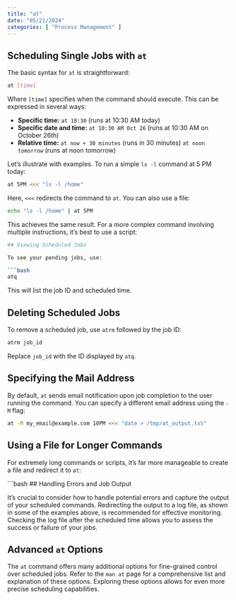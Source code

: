 ```yaml
---
title: "at"
date: "05/21/2024"
categories: [ "Process Management" ]
---
```

## Scheduling Single Jobs with `at`

The basic syntax for `at` is straightforward:

```bash
at [time]
```

Where `[time]` specifies when the command should execute.  This can be expressed in several ways:

* **Specific time:** `at 10:30` (runs at 10:30 AM today)
* **Specific date and time:** `at 10:30 AM Oct 26` (runs at 10:30 AM on October 26th)
* **Relative time:** `at now + 30 minutes` (runs in 30 minutes) `at noon tomorrow` (runs at noon tomorrow)


Let's illustrate with examples.  To run a simple `ls -l` command at 5 PM today:

```bash
at 5PM <<< "ls -l /home"
```

Here, `<<<` redirects the command to `at`.  You can also use a file:

```bash
echo "ls -l /home" | at 5PM
```

This achieves the same result.  For a more complex command involving multiple instructions, it's best to use a script:

```bash
## Viewing Scheduled Jobs

To see your pending jobs, use:

```bash
atq
```

This will list the job ID and scheduled time.


## Deleting Scheduled Jobs

To remove a scheduled job, use `atrm` followed by the job ID:

```bash
atrm job_id
```

Replace `job_id` with the ID displayed by `atq`.



## Specifying the Mail Address

By default, `at` sends email notification upon job completion to the user running the command.  You can specify a different email address using the `-M` flag:


```bash
at -M my_email@example.com 10PM <<< "date > /tmp/at_output.txt"
```


##  Using a File for Longer Commands

For extremely long commands or scripts, it's far more manageable to create a file and redirect it to `at`:

```bash
## Handling Errors and Job Output

It's crucial to consider how to handle potential errors and capture the output of your scheduled commands.  Redirecting the output to a log file, as shown in some of the examples above, is recommended for effective monitoring.  Checking the log file after the scheduled time allows you to assess the success or failure of your jobs.


##  Advanced `at` Options

The `at` command offers many additional options for fine-grained control over scheduled jobs.  Refer to the `man at` page for a comprehensive list and explanation of these options.  Exploring these options allows for even more precise scheduling capabilities.

